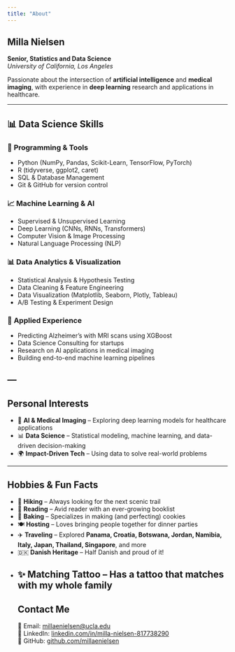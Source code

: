 ```yaml
---
title: "About"
---
```


## Milla Nielsen  
**Senior, Statistics and Data Science**  
*University of California, Los Angeles*  

Passionate about the intersection of **artificial intelligence** and **medical imaging**, with experience in **deep learning** research and applications in healthcare. 

---

## 📊 Data Science Skills  

### 🔢 **Programming & Tools**  
- Python (NumPy, Pandas, Scikit-Learn, TensorFlow, PyTorch)  
- R (tidyverse, ggplot2, caret)  
- SQL & Database Management  
- Git & GitHub for version control  

### 📈 **Machine Learning & AI**  
- Supervised & Unsupervised Learning  
- Deep Learning (CNNs, RNNs, Transformers)  
- Computer Vision & Image Processing  
- Natural Language Processing (NLP)  

### 📊 **Data Analytics & Visualization**  
- Statistical Analysis & Hypothesis Testing  
- Data Cleaning & Feature Engineering  
- Data Visualization (Matplotlib, Seaborn, Plotly, Tableau)  
- A/B Testing & Experiment Design  

### 🚀 **Applied Experience**  
- Predicting Alzheimer’s with MRI scans using XGBoost  
- Data Science Consulting for startups  
- Research on AI applications in medical imaging  
- Building end-to-end machine learning pipelines  

---
---

## Personal Interests  
- 🧠 **AI & Medical Imaging** – Exploring deep learning models for healthcare applications  
- 📊 **Data Science** – Statistical modeling, machine learning, and data-driven decision-making  
- 🌍 **Impact-Driven Tech** – Using data to solve real-world problems  

---

## Hobbies & Fun Facts  
- 🥾 **Hiking** – Always looking for the next scenic trail  
- 📖 **Reading** – Avid reader with an ever-growing booklist  
- 🍪 **Baking** – Specializes in making (and perfecting) cookies  
- 🍽️ **Hosting** – Loves bringing people together for dinner parties  
- ✈️ **Traveling** – Explored **Panama, Croatia, Botswana, Jordan, Namibia, Italy, Japan, Thailand, Singapore**, and more  
- 🇩🇰 **Danish Heritage** – Half Danish and proud of it!  
- ✨ **Matching Tattoo** – Has a tattoo that matches with my whole family  
---
## Contact Me  
📧 Email: [millaenielsen@ucla.edu](mailto:millaenielsen@ucla.edu)  
🔗 LinkedIn: [linkedin.com/in/milla-nielsen-817738290](https://www.linkedin.com/in/milla-nielsen-817738290/)  
🐙 GitHub: [github.com/millaenielsen](https://github.com/millaenielsen)  